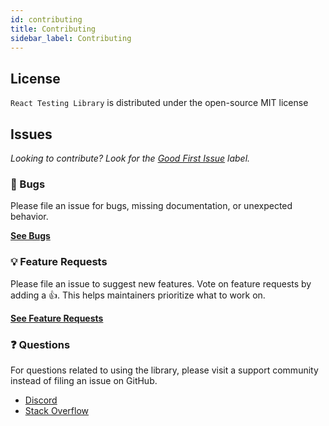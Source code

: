```yaml
---
id: contributing
title: Contributing
sidebar_label: Contributing
---
```


## License

`React Testing Library` is distributed under the open-source MIT license

## Issues

_Looking to contribute? Look for the [Good First Issue][good-first-issue]
label._

### 🐛 Bugs

Please file an issue for bugs, missing documentation, or unexpected behavior.

[**See Bugs**][bugs]

### 💡 Feature Requests

Please file an issue to suggest new features. Vote on feature requests by adding
a 👍. This helps maintainers prioritize what to work on.

[**See Feature Requests**][requests]

### ❓ Questions

For questions related to using the library, please visit a support community
instead of filing an issue on GitHub.

- [Discord][discord]
- [Stack Overflow][stackoverflow]

<!--
Links:
-->

<!-- prettier-ignore-start -->

[bugs]: https://github.com/testing-library/react-testing-library/issues?q=is%3Aissue+is%3Aopen+label%3Abug+sort%3Acreated-desc
[requests]: https://github.com/testing-library/react-testing-library/issues?q=is%3Aissue+sort%3Areactions-%2B1-desc+label%3Aenhancement+is%3Aopen
[good-first-issue]: https://github.com/testing-library/react-testing-library/issues?utf8=✓&q=is%3Aissue+is%3Aopen+sort%3Areactions-%2B1-desc+label%3A"good+first+issue"+
[discord]: https://discord.gg/testing-library
[stackoverflow]: https://stackoverflow.com/questions/tagged/react-testing-library

<!-- prettier-ignore-end -->
